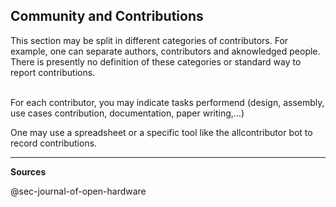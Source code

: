 ## Community and Contributions {#sec-community-and-contributions}

This section may be split in different categories of contributors.
For example, one can separate authors, contributors and aknowledged people.
There is presently no definition of these categories or standard way to report contributions.

\
For each contributor, you may indicate tasks performend (design, assembly, use cases contribution, documentation, paper
writing,...)

One may use a spreadsheet or a specific tool like the allcontributor bot to record contributions.

-------------------------------------------------------------

**Sources**

@sec-journal-of-open-hardware
